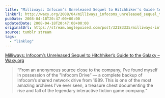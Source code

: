 ```yaml
---
title: "Milliways: Infocom’s Unreleased Sequel to Hitchhiker’s Guide to the Galaxy"
linkUrl: http://waxy.org/2008/04/milliways_infocoms_unreleased_sequel_to_hitchhikers_guide_to_the_galax/
pubDate: 2008-04-18T20:47:00+00:00
updatedDate: 2008-04-18T20:47:00+00:00
originalUrl: https://stream.anglepoised.com/post/32183335/milliways-infocoms-unreleased-sequel-to
source: tumblr stream
tags:
  - "linklog"
---
```


[Milliways: Infocom&#8217;s Unreleased Sequel to Hitchhiker&#8217;s Guide to the Galaxy &#8211; Waxy.org][1]

> &ldquo;From an anonymous source close to the company, I&rsquo;ve found myself in possession of the "Infocom Drive&rdquo; — a complete backup of Infocom&rsquo;s shared network drive from 1989. This is one of the most amazing archives I&rsquo;ve ever seen, a treasure chest documenting the rise and fall of the legendary interactive fiction game company.&ldquo;

[1]: http://waxy.org/2008/04/milliways_infocoms_unreleased_sequel_to_hitchhikers_guide_to_the_galax/
